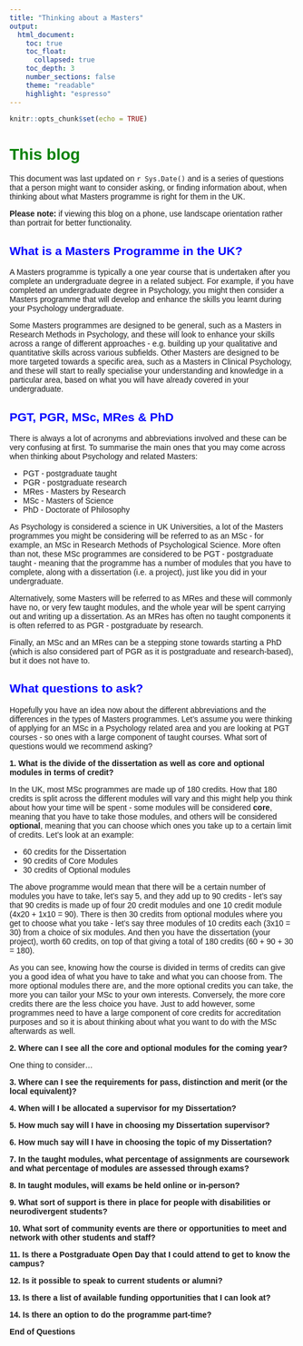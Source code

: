 ```yaml
---
title: "Thinking about a Masters"
output: 
  html_document:
    toc: true
    toc_float:
      collapsed: true
    toc_depth: 3
    number_sections: false
    theme: "readable"
    highlight: "espresso"
---
```


<style>
h1:not(.title), #TOC > ul.tocify-header > li:first-child {
  font-weight: bold; 
  color: green; 
}

h2, #TOC ul.tocify-subheader[data-tag="2"] > li.tocify-item {
  color: blue; 
}

h3, #TOC ul.tocify-subheader[data-tag="3"] > li.tocify-item {
  color: purple;
  font-variant: small-caps; 
}

body{
  font-family: Arial;
}

</style>

```r
knitr::opts_chunk$set(echo = TRUE)
```

# This blog

This document was last updated on `r Sys.Date()` and is a series of questions that a person might want to consider asking, or finding information about, when thinking about what Masters programme is right for them in the UK. 

**Please note:** if viewing this blog on a phone, use landscape orientation rather than portrait for better functionality.

## What is a Masters Programme in the UK?

A Masters programme is typically a one year course that is undertaken after you complete an undergraduate degree in a related subject. For example, if you have completed an undergraduate degree in Psychology, you might then consider a Masters programme that will develop and enhance the skills you learnt during your Psychology undergraduate. 

Some Masters programmes are designed to be general, such as a Masters in Research Methods in Psychology, and these will look to enhance your skills across a range of different approaches - e.g. building up your qualitative and quantitative skills across various subfields.  Other Masters are designed to be more targeted towards a specific area, such as a Masters in Clinical Psychology, and these will start to really specialise your understanding and knowledge in a particular area, based on what you will have already covered in your undergraduate.

## PGT, PGR, MSc, MRes & PhD

There is always a lot of acronyms and abbreviations involved and these can be very confusing at first. To summarise the main ones that you may come across when thinking about Psychology and related Masters:

* PGT - postgraduate taught
* PGR - postgraduate research
* MRes - Masters by Research
* MSc - Masters of Science
* PhD - Doctorate of Philosophy

As Psychology is considered a science in UK Universities, a lot of the Masters programmes you might be considering will be referred to as an MSc - for example, an MSc in Research Methods of Psychological Science. More often than not, these MSc programmes are considered to be PGT - postgraduate taught - meaning that the programme has a number of modules that you have to complete, along with a dissertation (i.e. a project), just like you did in your undergraduate.

Alternatively, some Masters will be referred to as MRes and these will commonly have no, or very few taught modules, and the whole year will be spent carrying out and writing up a dissertation. As an MRes has often no taught components it is often referred to as PGR - postgraduate by research.

Finally, an MSc and an MRes can be a stepping stone towards starting a PhD (which is also considered part of PGR as it is postgraduate and research-based), but it does not have to.

## What questions to ask?

Hopefully you have an idea now about the different abbreviations and the differences in the types of Masters programmes. Let's assume you were thinking of applying for an MSc in a Psychology related area and you are looking at PGT courses - so ones with a large component of taught courses. What sort of questions would we recommend asking?

**1. What is the divide of the dissertation as well as core and optional modules in terms of credit?**

In the UK, most MSc programmes are made up of 180 credits. How that 180 credits is split across the different modules will vary and this might help you think about how your time will be spent - some modules will be considered **core**, meaning that you have to take those modules, and others will be considered **optional**, meaning that you can choose which ones you take up to a certain limit of credits. Let's look at an example:

* 60 credits for the Dissertation
* 90 credits of Core Modules
* 30 credits of Optional modules

The above programme would mean that there will be a certain number of modules you have to take, let's say 5, and they add up to 90 credits - let's say that 90 credits is made up of four 20 credit modules and one 10 credit module (4x20 + 1x10 = 90). There is then 30 credits from optional modules where you get to choose what you take - let's say three modules of 10 credits each (3x10 = 30) from a choice of six modules. And then you have the dissertation (your project), worth 60 credits, on top of that giving a total of 180 credits (60 + 90 + 30 = 180). 

As you can see, knowing how the course is divided in terms of credits can give you a good idea of what you have to take and what you can choose from. The more optional modules there are, and the more optional credits you can take, the more you can tailor your MSc to your own interests. Conversely, the more core credits there are the less choice you have. Just to add however, some programmes need to have a large component of core credits for accreditation purposes and so it is about thinking about what you want to do with the MSc afterwards as well.

**2. Where can I see all the core and optional modules for the coming year?**

One thing to consider...

**3. Where can I see the requirements for pass, distinction and merit (or the local equivalent)?**

**4. When will I be allocated a supervisor for my Dissertation?**

**5. How much say will I have in choosing my Dissertation supervisor?**

**6. How much say will I have in choosing the topic of my Dissertation?**

**7. In the taught modules, what percentage of assignments are coursework and what percentage of modules are assessed through exams?**

**8. In taught modules, will exams be held online or in-person?**

**9. What sort of support is there in place for people with disabilities or neurodivergent students?**

**10. What sort of community events are there or opportunities to meet and network with other students and staff?**

**11. Is there a Postgraduate Open Day that I could attend to get to know the campus?**

**12. Is it possible to speak to current students or alumni?**

**13. Is there a list of available funding opportunities that I can look at?**

**14. Is there an option to do the programme part-time?**

**End of Questions**